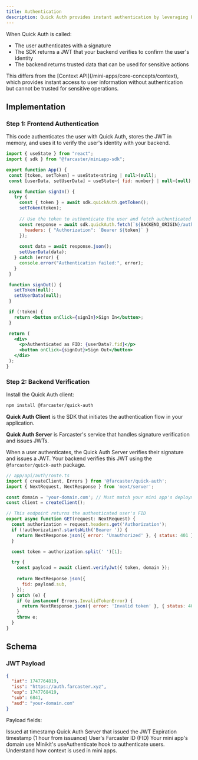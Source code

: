 ```yaml
---
title: Authentication
description: Quick Auth provides instant authentication by leveraging Farcaster's identity system - no passwords, email verification, or complex OAuth flows required.
---
```


When Quick Auth is called:

* The user authenticates with a signature
* The SDK returns a JWT that your backend verifies to confirm the user's identity
* The backend returns trusted data that can be used for sensitive actions

<Tip>
This differs from the [Context API](/mini-apps/core-concepts/context), which provides instant access to user information without authentication but cannot be trusted for sensitive operations.
</Tip>


## Implementation

### Step 1: Frontend Authentication

This code authenticates the user with Quick Auth, stores the JWT in memory, and uses it to verify the user's identity with your backend.

 ```jsx App.tsx
import { useState } from "react";
import { sdk } from "@farcaster/miniapp-sdk";

export function App() {
  const [token, setToken] = useState<string | null>(null);
  const [userData, setUserData] = useState<{ fid: number} | null>(null);

  async function signIn() {
    try {
      const { token } = await sdk.quickAuth.getToken();
      setToken(token);
      
      // Use the token to authenticate the user and fetch authenticated user data
      const response = await sdk.quickAuth.fetch(`${BACKEND_ORIGIN}/auth`, {
        headers: { "Authorization": `Bearer ${token}` }
      });
      
      const data = await response.json();
      setUserData(data);
    } catch (error) {
      console.error("Authentication failed:", error);
    }
  }

  function signOut() {
    setToken(null);
    setUserData(null);
  }

  if (!token) {
    return <button onClick={signIn}>Sign In</button>;
  }

  return (
    <div>
      <p>Authenticated as FID: {userData?.fid}</p>
      <button onClick={signOut}>Sign Out</button>
    </div>
  );
}
```

### Step 2: Backend Verification

Install the Quick Auth client:

```bash
npm install @farcaster/quick-auth
```

**Quick Auth Client** is the SDK that initiates the authentication flow in your application.

**Quick Auth Server** is Farcaster's service that handles signature verification and issues JWTs.

When a user authenticates, the Quick Auth Server verifies their signature and issues a JWT. Your backend verifies this JWT using the `@farcaster/quick-auth` package.

```jsx route.tsx
// app/api/auth/route.ts
import { createClient, Errors } from '@farcaster/quick-auth';
import { NextRequest, NextResponse } from 'next/server';

const domain = 'your-domain.com'; // Must match your mini app's deployment domain
const client = createClient();

// This endpoint returns the authenticated user's FID 
export async function GET(request: NextRequest) {
  const authorization = request.headers.get('Authorization');
  if (!authorization?.startsWith('Bearer ')) {
    return NextResponse.json({ error: 'Unauthorized' }, { status: 401 });
  }

  const token = authorization.split(' ')[1];

  try {
    const payload = await client.verifyJwt({ token, domain });
    
    return NextResponse.json({
      fid: payload.sub,
    });
  } catch (e) {
    if (e instanceof Errors.InvalidTokenError) {
      return NextResponse.json({ error: 'Invalid token' }, { status: 401 });
    }
    throw e;
  }
}
```

## Schema

### JWT Payload


```json
{
  "iat": 1747764819,
  "iss": "https://auth.farcaster.xyz",
  "exp": 1747768419,
  "sub": 6841,
  "aud": "your-domain.com" 
}
```
Payload fields:

<Card>
<ParamField path="iat" type="number">
Issued at timestamp
</ParamField>

<ParamField path="iss" type="string">
Quick Auth Server that issued the JWT
</ParamField>

<ParamField path="exp" type="number">
Expiration timestamp (1 hour from issuance)
</ParamField>

<ParamField path="sub" type="number">
User's Farcaster ID (FID)
</ParamField>

<ParamField path="aud" type="string">
Your mini app's domain
</ParamField>
</Card>


<CardGroup cols={2}>
<Card title="useAuthenticate" href="/onchainkit/latest/components/minikit/hooks/useAuthenticate">
  use Minikit's useAuthenticate hook to authenticate users.
</Card>
<Card title="Context" href="/mini-apps/core-concepts/context">
  Understand how context is used in mini apps.
</Card>
</CardGroup>

